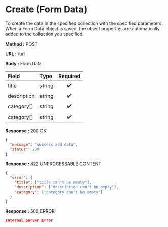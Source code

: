 
# Create (Form Data)

To create the data in the specified collection with the specified parameters.
When a Form Data object is saved, the object properties are automatically added to the collection you specified.

**Method :** <Badge variant="success">POST</Badge>

**URL :** <Badge variant="dark">/url</Badge>

**Body :** <Badge variant="purple">Form Data</Badge>

| Field       | Type     | Required |
| :---------- | :------- | :------: |
| title       | string   |    ✔️    |
| description | string   |    ✔️    |
| category[]  | string   |    ✔️    |
| category[]  | string   |    ✔️    |

**Response :** <BadgeOutline variant="success">200 OK</BadgeOutline>

```json
{
  "message": "success add data",
  "status": 200
}
```

**Response :** <BadgeOutline variant="info">422 UNPROCESSABLE CONTENT</BadgeOutline>

```json
{
  "error": {
    "title": ["title can't be empty"],
    "description": ["description can't be empty"],
    "category": ["category can't be empty"]
  }
}
```

**Response :** <BadgeOutline variant="danger">500 ERROR</BadgeOutline>

```json
Internal Server Error
```

